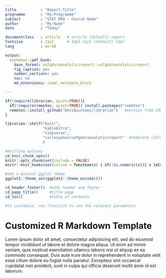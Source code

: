 ```yaml
---
title           : "Report-Title"
programme       : "My-Programme"
subject         : "STAT 000 - Course Name"
author          : "My-Name"
date            : "Today"

documentclass   : article   # article (default) report
fontsize        : 11pt      # 10pt 11pt (default) 12pt
lang            : en-GB

output:
  bookdown::pdf_book:
    base_format: uofgdataanalyticsreport::uofgdataanalyticsreport
    fig_caption: yes
    number_sections: yes
    toc: no
    md_extensions: +yaml_metadata_block

---
```



```r


if(!require(librarian, quiet=TRUE)){
  if(!require(remotes, quiet=TRUE)) install.packages("remotes")
  remotes::install_github("DesiQuintans/librarian")   #version from CRAN does not work correctly in Windows
} 

librarian::shelf("knitr",
                 "kableExtra",
                 "tidyverse",
                 "carlosyanez/uofgdataanalyticsreport"  #template library
                 )

#knitting options
cd_knit_chunk_opts()
knitr::opts_chunk$set(include = FALSE)
knitr::knit_hooks$set(inline = function(x) { if(!is.numeric(x)){ x }else{ formatC(x,big.mark = " ",digits = 3,format="f") } })

#set a minimal ggplot theme
ggplot2::theme_set(ggplot2::theme_minimal())

```

```r
cd_header_footer()  #adds header and footer
cd_page_title()     #title page
cd_toc()            #table of contents

#to customise, run ?function to see the relevant parameters
```

# Customized R Markdown Template

Lorem ipsum dolor sit amet, consectetur adipisicing elit, sed do eiusmod
tempor incididunt ut labore et dolore magna aliqua. Ut enim ad minim veniam,
quis nostrud exercitation ullamco laboris nisi ut aliquip ex ea commodo
consequat. Duis aute irure dolor in reprehenderit in voluptate velit esse
cillum dolore eu fugiat nulla pariatur. Excepteur sint occaecat cupidatat non
proident, sunt in culpa qui officia deserunt mollit anim id est laborum.
